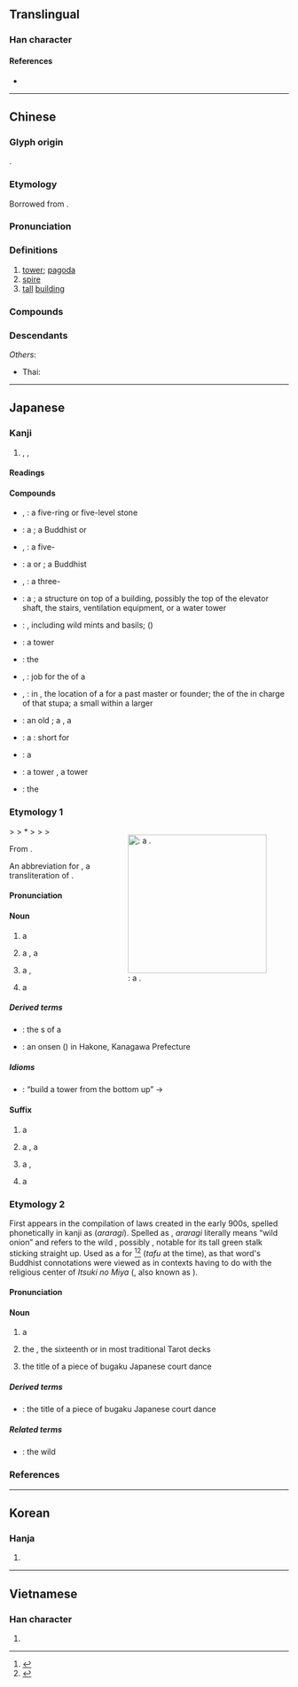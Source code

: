 {{also|墖}}
{{character info/new}}
==Translingual==

===Han character===
{{Han char|rn=32|rad=土|as=10|sn=13|four=44161|canj=GTOR|ids=⿰土荅}}

====References====
* {{Han ref|kx=0235.140|dkj=05332|dj=0473.070|hdz=10460.060|uh=5854|ud=22612|bh=B6F0|bd=46832}}

----

==Chinese==
{{zh-forms}}

===Glyph origin===
{{Han etym}}
{{Han compound|土|荅|ls=psc|c1=s|c2=p}}.

===Etymology===
Borrowed from {{bor|zh|sa|स्तूप||[[stupa]]}}.

===Pronunciation===
{{zh-pron
|m=tǎ
|ma=Zh-ta.ogg
|m-s=
|c=taap3
|c-t=
|g=
|h=pfs=thap
|j=
|mb=tă
|md=ták
|mn=ml:thap/thah
|mn_note=thap - literary; thah - vernacular
|mn-t=tah4
|w=4thaq
|x=
|mc=y
|oc=y
|cat=n
}}

===Definitions===
{{zh-hanzi}}

# [[tower]]; [[pagoda]]
# [[spire]]
# [[tall]] [[building]]

===Compounds===
{{zh-der|九層塔|保俶塔|保叔塔|倫敦鐵塔|僧塔|毛里塔尼亞|冷水塔|北塔山|千佛塔|半截塔|名標雁塔|塔吉克|塔吉克族|塔吊|塔塔爾|塔塔爾族|塔墩|塔布|塔手綢|塔斯社|塔灰|塔臺|塔里木河|塔非亞酒|塔頭|多寶塔|大雁塔|寶塔|寶塔糖|寶塔線|寶塔菜|寶塔詩|庫穆塔格|打塔墩|托塔天王|方尖塔|東塔宗|比薩斜塔|水塔|水晶塔|炮塔|燈塔|玄祕塔碑|珍珠塔|祭塔|管制塔臺|紀念塔|納骨塔|聚沙成塔|肯塔基州|腦塔|舍利塔|衣缽塔|西塔琴|象牙塔|赤塔|跳傘塔|跳塔輪鍘|通天塔|金字塔|鋪塔|鐘塔|鐵塔|雁塔|雁塔題名|雷峰塔|靈骨塔|青貯塔|骨灰塔|雙峰塔}}

===Descendants===
{{CJKV||とう|탑|tháp}}
''Others'':
* Thai: {{th-l|ถะ||pagoda}}

----

==Japanese==

===Kanji===
{{ja-kanji|grade=c|rs=土10|kyu=墖}}

# {{l|en|pagoda}}, {{l|en|tower}}, {{l|en|steeple}}

====Readings====
{{ja-readings
|goon=とう<たふ
|kanon=とう<たふ
|kun=てら, おか, あららぎ-
}}

====Compounds====
{{der-top|Compounds}}
* {{ja-r|五輪の石塔|ごりん の せきとう}}, {{ja-r|五輪の塔|ごりん の とう}}: a five-ring or five-level stone {{l|en|stupa}}
* {{ja-r|仏塔|ぶっとう}}: a {{l|en|Buddhist}} {{l|en|reliquary}} {{l|en|stupa}}; a Buddhist {{l|en|temple}} {{l|en|pagoda}} or {{l|en|stupa}}
* {{ja-r|五重塔|ごじゅう の とう}}, {{ja-r|五重の塔|ごじゅう の とう}}: a five-{{l|en|storey}} {{l|en|pagoda}}
* {{ja-r|石塔|せきとう}}: a {{l|en|stone}} {{l|en|pagoda}} or {{l|en|stupa}}; a Buddhist {{l|en|tombstone}}
* {{ja-r|三重塔|さんじゅう の とう}}, {{ja-r|三重の塔|さんじゅう の とう}}: a three-{{l|en|storey}} {{l|en|pagoda}}
* {{ja-r|塔屋|とうや}}: a {{l|en|penthouse}}; a structure on top of a building, possibly the top of the elevator shaft, the stairs, ventilation equipment, or a water tower
* {{ja-r|塔花|とうばな}}: {{l|en|genus}} {{taxlink|Clinopodium|genus|noshow=1}}, including wild mints and basils; {{l|en|slender}} {{l|en|wild}} {{l|en|basil}} ({{taxlink|Clinopodium gracile|species|noshow=1}})
{{der-mid}}
* {{ja-r|塔型クレーン|とうがた クレーン}}: a tower {{l|en|crane}}
* {{ja-r|塔克拉瑪干砂漠|^たくらまかん さばく}}: the {{l|en|Taklamakan Desert}}
* {{ja-r|塔主|たっす}}, {{ja-r|塔司|たっす}}: job {{l|en|title}} for the {{l|en|caretaker}} of a {{l|en|Buddhist}} {{l|en|cemetery}}
* {{ja-r|塔頭|たっちゅう}}, {{ja-r|塔中|たっちゅう}}: in {{l|en|Zen}} {{l|en|Buddhism}}, the location of a {{l|en|stupa}} for a past master or founder; the {{l|en|title}} of the {{l|en|monk}} in charge of that stupa; a small {{l|en|chapel}} within a larger {{l|en|temple}}
* {{ja-r|塔頭|たっちょう}}: an old {{l|en|grave}}; a {{l|en|graveyard}}, a {{l|en|cemetery}}
* {{ja-r|塔婆|とうば}}: a {{l|en|stupa}}: short for {{m|ja|卒塔婆|tr=sotōba}}
* {{ja-r|塔廟|とうびょう}}: a {{l|en|Buddhist}} {{l|en|reliquary}} {{l|en|stupa}}
* {{ja-r|塔望遠鏡|とうぼうえんきょう}}: a tower {{l|en|telescope}}, a tower {{l|en|observatory}}
* {{ja-r|塔里木|^タリム}}: the {{l|en|Tarim Basin}}
{{der-bottom}}

===Etymology 1===
<div style="float:right;">
{{wikipedia|lang=ja}}
{{wikipedia|Pagoda}}
[[File:Chokeiji03s2048.jpg|thumb|250px|{{m|ja|塔}|tr=tō}}: a '''{{l|en|pagoda}}'''.]]
</div>
{{IPAchar|/tapu/}} > {{IPAchar|/taɸu/}} > *{{IPAchar|/tawu/}} > {{IPAchar|/tau/}} > {{IPAchar|/tɔː/}} > {{IPAchar|/toː/}}

From {{bor|ja|ltc|sort=とう|-}} {{ltc-l|塔|tower, pagoda, spire}}.

An abbreviation for {{m|ja|卒塔婆|tr=sotoba</i>, <i>sotōba}}, a transliteration of {{der|ja|sort=とう|sa|स्तूप||heap}} .

====Pronunciation====
{{ja-pron|yomi=goon|とう|acc=1|acc_ref=DJR}}

====Noun====
{{ja-noun|とう|hhira=たふ}}

# a {{l|en|tower}} {{gl|structure}}
#: {{ja-usex|二つの'''塔'''|^ふたつ の '''^とう'''|{{w|The Two Towers|The Two '''Towers'''}}}}
# {{lb|ja|Buddhism|sort=とう}} a {{l|en|pagoda}}, a {{l|en|stupa}}
# {{lb|ja|Christianity|sort=とう}} a {{l|en|steeple}}, {{l|en|spire}}
# {{lb|ja|of a castle or fortification}} a {{l|en|turret}}

=====Derived terms=====
{{der-top}}
* {{ja-r|塔の層|とう の こし}}: the {{l|en|stacked}} {{l|en|floor}}s of a {{l|en|pagoda}}
* {{ja-r|塔ノ沢温泉|^とう ノ ^さわ ^おんせん}}: an onsen ({{l|en|hot spring}}) in Hakone, Kanagawa Prefecture
{{der-bottom}}

=====Idioms=====
{{der-top|Idioms}}
* {{ja-r|塔は下から組め|とう は した から くめ}}: “build a tower from the bottom up” → {{l|en|no good building without a good foundation}}
{{der-bottom}}

====Suffix====
{{ja-pos|とう|hhira=たふ|suffix}}

# {{qualifier|in general}} a {{l|en|tower}}
# {{qualifier|Buddhist}} a {{l|en|pagoda}}, a {{l|en|stupa}}
# {{qualifier|Christian}} a {{l|en|steeple}}, {{l|en|spire}}
# {{qualifier|of a castle or fortification}} a {{l|en|turret}}

===Etymology 2===
First appears in the ''{{w|Engishiki}}'' compilation of laws created in the early 900s, spelled phonetically in kanji as {{lang|ja|阿良良伎}} (''araragi''). Spelled as {{m|ja|蘭}}, ''araragi'' literally means “wild onion” and refers to the wild {{l|en|rocambole}}, possibly {{l|en|hardneck}} {{l|en|garlic}}, notable for its tall green stalk sticking straight up. Used as a {{l|en|euphemism}} for {{lang|ja|塔}}<ref name="KDJ">{{R:Kokugo Dai Jiten}}</ref><ref name="DJR">{{R:Daijirin}}</ref> (''tafu'' at the time), as that word's Buddhist connotations were viewed as {{l|en|taboo}} in contexts having to do with the religious center of ''Itsuki no Miya'' ({{l|ja|斎宮}}, also known as ''{{w|Saikū}}'').

====Pronunciation====
{{ja-pron|yomi=k|あららぎ}}

====Noun====
{{ja-noun|あららぎ}}

# {{lb|ja|sort=あららぎ|obsolete|euphemism}} a {{l|en|tower}}
# {{lb|ja|sort=あららぎ|tarot}} the {{l|en|tower}}, the sixteenth {{l|en|trump}} or {{l|en|major arcana}} {{l|en|card}} in most traditional Tarot decks
# {{short for|lang=ja|sort=あららぎ|塔舞|tr=Araragimai|nocap=1|dot=:}} the title of a piece of bugaku Japanese court dance

=====Derived terms=====
{{der-top}}
* {{ja-r|塔舞|^あららぎまい}}: the title of a piece of bugaku Japanese court dance
{{der-bottom}}

=====Related terms=====
{{rel-top}}
* {{m|ja|蘭|tr=araragi}}: the wild {{l|en|rocambole}}
{{rel-bottom}}

===References===
<references/>

----

==Korean==

===Hanja===
{{ko-hanja|hangeul=[[탑]]|mr=t'ap}}

# {{defn|lang=ko|sort=土10}}

----

==Vietnamese==

===Han character===
{{vi-hantu|[[tháp]], [[thạp]], [[thóp]]|rs=土10}}

# {{defn|lang=vi|sort=土10}}